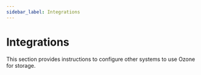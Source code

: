 ```yaml
---
sidebar_label: Integrations
---
```


# Integrations


This section provides instructions to configure other systems to use Ozone for storage.

<DocCardList/>
